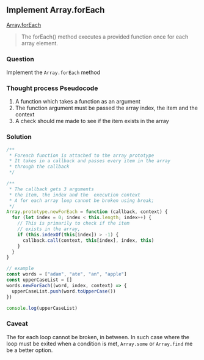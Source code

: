 
## Implement Array.forEach


[Array.forEach](https://developer.mozilla.org/en-US/docs/Web/JavaScript/Reference/Global_Objects/Array/forEach) 

>The forEach() method executes a provided function once for each array element.

### Question
Implement the `Array.forEach` method

### Thought process Pseudocode
1. A function which takes a function as an argument
2. The function argument must be passed the array index, the item and the context
3. A check should me made to see if the item exists in the array

<Editor />

### Solution
```javascript
/**
 * Foreach function is attached to the array prototype
 * It takes in a callback and passes every item in the array
 * through the callback
 */

/**
 * The callback gets 3 arguments
 * the item, the index and the  execution context
 * A for each array loop cannot be broken using break;
 */
Array.prototype.newForEach = function (callback, context) {
  for (let index = 0; index < this.length; index++) {
    // This is primarily to check if the item
    // exists in the array, 
    if (this.indexOf(this[index]) > -1) {
      callback.call(context, this[index], index, this)
    }
  }
}

// example
const words = ["adam", "ate", "an", "apple"]
const upperCaseList = []
words.newForEach((word, index, context) => {
  upperCaseList.push(word.toUpperCase())
})

console.log(upperCaseList)

``` 

### Caveat
The for each loop cannot be broken, in between. In such case where the loop must be exited when a condition is met, `Array.some` or `Array.find` me be a better option.